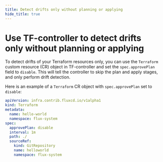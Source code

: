 ```yaml
---
title: Detect drifts only without planning or applying
hide_title: true
---
```


# Use TF-controller to detect drifts only without planning or applying

To detect drifts of your Terraform resources only, you can use the `Terraform` custom resource (CR) object
in TF-controller and set the `spec.approvePlan` field to `disable`. This will tell the controller to skip
the plan and apply stages, and only perform drift detection.

Here is an example of a `Terraform` CR object with `spec.approvePlan` set to `disable`:

```yaml {7}
apiVersion: infra.contrib.fluxcd.io/v1alpha1
kind: Terraform
metadata:
  name: hello-world
  namespace: flux-system
spec:
  approvePlan: disable
  interval: 1m
  path: ./
  sourceRef:
    kind: GitRepository
    name: helloworld
    namespace: flux-system
```
